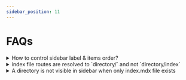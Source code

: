 ```yaml
---
sidebar_position: 11
---
```


# FAQs

<details>
<summary>How to control sidebar label & items order?</summary>

**For Individual Files**
Make use of `sidebar_label` and `sidebar_position` meta

```markdown
---
sidebar_label: Hasura Core
sidebar_position: 3
---
```

**For Directories (Categories)**
Please add a `_category_.json` and add the `label` and `position` properties.

```json
{
  "label": "Hasura Core",
  "position": 1
}
```

Please read the docusaurus docs about this here - https://docusaurus.io/docs/sidebar#autogenerated-sidebar-metadata
</details>

<details>
<summary>index file routes are resolved to `directory/` and not `directory/index`</summary>

Use `slug` metadata to manually set the slug to `directory/index`. Please check [this PR on docusaurus](https://github.com/facebook/docusaurus/pull/5830) for more information.

```markdown title="index.mdx"
---
...
slug: /rst-vs-mdx-guide/index
---
```

</details>

<details>
<summary>A directory is not visible in sidebar when only index.mdx file exists</summary>

This is known and default behavior from docusaurus. `index` is considered direct link to directory index and won't be visible unless there is one more file.

To fix, rename the file from `index.mdx` to `directory-name.mdx` and remove the directory.

:::caution Wait, There are other files. But, not migrated yet!

In this case, migrate the non-index file first so that directory shows up and continue migrating index file.

:::
</details>

